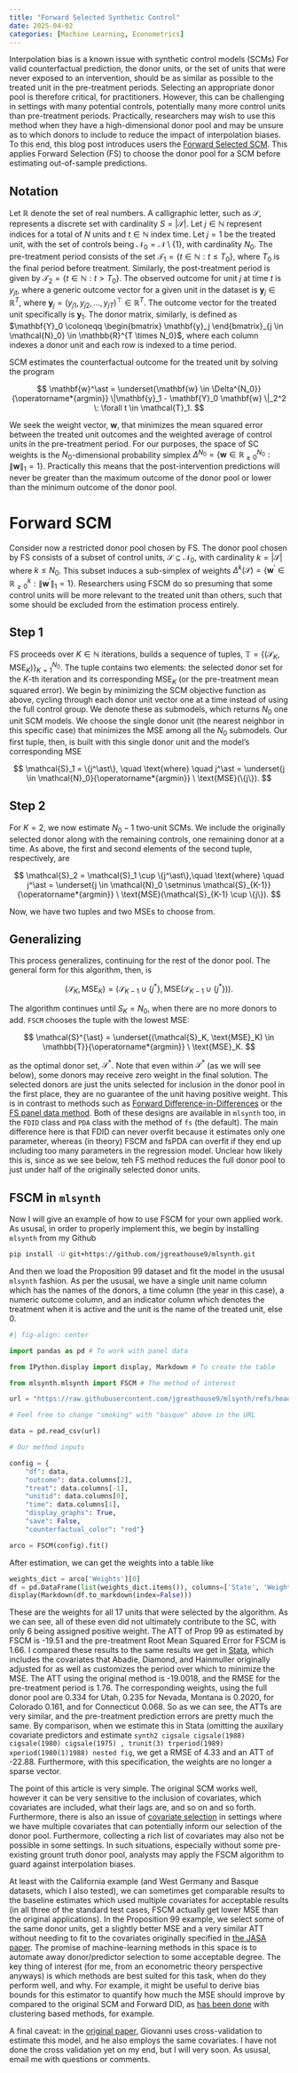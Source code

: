 ```yaml
---
title: "Forward Selected Synthetic Control"
date: 2025-04-02
categories: [Machine Learning, Econometrics]
---
```


Interpolation bias is a known issue with synthetic control models (SCMs) For valid counterfactual prediction, the donor units, or the set of units that were never exposed to an intervention, should be as similar as possible to the treated unit in the pre-treatment periods. Selecting an appropriate donor pool is therefore critical, for practitioners. However, this can be challenging in settings with many potential controls, potentially many more control units than pre-treatment periods. Practically, researchers may wish to use this method when they have a high-dimensional donor pool and may be unsure as to which donors to include to reduce the impact of interpolation biases. To this end, this blog post introduces users the [Forward Selected SCM](https://doi.org/10.1016/j.econlet.2024.111976). This applies Forward Selection (FS) to choose the donor pool for a SCM before estimating out-of-sample predictions.

## Notation

Let $\mathbb{R}$ denote the set of real numbers. A calligraphic letter, such as $\mathcal{S}$, represents a discrete set with cardinality $S = |\mathcal{S}|$. Let $j \in \mathbb{N}$ represent indices for a total of $N$ units and $t \in \mathbb{N}$ index time. Let $j = 1$ be the treated unit, with the set of controls being $\mathcal{N}_0 = \mathcal{N} \setminus \{1\}$, with cardinality $N_0$. The pre-treatment period consists of  the set  $\mathcal{T}_1 = \{ t \in \mathbb{N} : t \leq T_0 \},$ where $T_0$ is the final period before treatment. Similarly, the post-treatment period is given by  $\mathcal{T}_2 = \{ t \in \mathbb{N} : t > T_0 \}.$  The observed outcome for unit $j$ at time $t$ is $y_{jt}$, where a generic outcome vector for a given unit in the dataset is $\mathbf{y}_j \in \mathbb{R}^T$, where $\mathbf{y}_j = (y_{j1}, y_{j2}, \dots, y_{jT})^\top \in \mathbb{R}^{T}$. The outcome vector for the treated unit specifically is $\mathbf{y}_1$. The donor matrix, similarly, is defined as $\mathbf{Y}_0 \coloneqq \begin{bmatrix} \mathbf{y}_j \end{bmatrix}_{j \in \mathcal{N}_0} \in \mathbb{R}^{T \times N_0}$, where each column indexes a donor unit and each row is indexed to a time period.

SCM estimates the counterfactual outcome for the treated unit by solving the program

$$
\mathbf{w}^\ast = \underset{\mathbf{w} \in \Delta^{N_0}}{\operatorname*{argmin}} \|\mathbf{y}_1 - \mathbf{Y}_0 \mathbf{w} \|_2^2 \: \forall t \in \mathcal{T}_1.
$$

We seek the weight vector, $\mathbf{w}$, that minimizes the mean squared error between the treated unit outcomes and the weighted average of control units in the pre-treatment period. For our purposes, the space of SC weights is the $N_0$-dimensional probability simplex $\Delta^{N_0} = \left\{ \mathbf{w} \in \mathbb{R}_{\geq 0}^{N_0} : \|\mathbf{w}\|_1 = 1 \right\}.$ Practically this means that the post-intervention predictions will never be greater than the maximum outcome of the donor pool or lower than the minimum outcome of the donor pool.

# Forward SCM

Consider now a restricted donor pool chosen by FS. The donor pool chosen by FS consists of a subset of control units, $\mathcal{S} \subseteq \mathcal{N}_0$, with cardinality $k = |\mathcal{S}|$ where $k \leq N_0$. This subset induces a sub-simplex of weights $\Delta^{k}(\mathcal{S}) = \left\{ \mathbf{w}^\prime \in \mathbb{R}_{\geq 0}^{k} : \|\mathbf{w}^{\prime}\|_1 = 1 \right\}$. Researchers using FSCM do so presuming that some control units will be more relevant to the treated unit than others, such that some should be excluded from the estimation process entirely.

## Step 1

FS proceeds over $K \in \mathbb{N}$ iterations, builds a sequence of tuples, $\mathbb{T} = \{(\mathcal{S}_K, \text{MSE}_K) \}_{K=1}^{N_0}$. The tuple contains two elements: the selected donor set for the $K$-th iteration and its corresponding $\text{MSE}_K$ (or the pre-treatment mean squared error). We begin by minimizing the SCM objective function as above, cycling through each donor unit vector one at a time instead of using the full control group. We denote these as submodels, which returns $N_0$ one unit SCM models. We choose the single donor unit (the nearest neighbor in this specific case) that minimizes the MSE among all the $N_0$ submodels. Our first tuple, then, is built with this single donor unit and the model's corresponding MSE

$$
\mathcal{S}_1 = \{j^\ast\}, \quad \text{where} \quad j^\ast = \underset{j \in \mathcal{N}_0}{\operatorname*{argmin}} \ \text{MSE}(\{j\}).
$$

## Step 2

For $K=2$, we now estimate $N_0-1$ two-unit SCMs.  We include the originally selected donor along with the remaining controls, one remaining donor at a time. As above, the first and second elements of the second tuple, respectively, are

$$
 \mathcal{S}_2 = \mathcal{S}_1 \cup \{j^\ast\},\quad \text{where} \quad j^\ast = \underset{j \in \mathcal{N}_0 \setminus \mathcal{S}_{K-1}}{\operatorname*{argmin}} \ \text{MSE}(\mathcal{S}_{K-1} \cup \{j\}).
$$


Now, we have two tuples and two MSEs to choose from.

## Generalizing

This process generalizes, continuing for the rest of the donor pool. The general form for this algorithm, then, is

$$
(\mathcal{S}_K, \text{MSE}_K) = (\mathcal{S}_{K-1} \cup \{j^\ast\}, \text{MSE}(\mathcal{S}_{K-1} \cup \{j^\ast\})).
$$

The algorithm continues until $S_K=N_0$, when there are no more donors to add. ```FSCM``` chooses the tuple with the lowest $\text{MSE}$:

$$
\mathcal{S}^{\ast} = \underset{(\mathcal{S}_K, \text{MSE}_K) \in \mathbb{T}}{\operatorname*{argmin}} \ \text{MSE}_K.
$$

as the optimal donor set, $\mathcal{S}^{\ast}$. Note that even within $\mathcal{S}^{\ast}$ (as we will see below), some donors may receive zero weight in the final solution. The selected donors are just the units selected for inclusion in the donor pool in the first place, they are no guarantee of the unit having positive weight. This is in contrast to methods such as [Forward Difference-in-Differences](https://doi.org/10.1287/mksc.2022.0212) or the [FS panel data method](https://doi.org/10.1016/j.jeconom.2021.04.009). Both of these designs are available in `mlsynth` too, in the ```FDID``` class and ```PDA``` class with the method of ```fs``` (the default). The main difference here is that FDID can never overfit because it estimates only one parameter, whereas (in theory) FSCM and fsPDA can overfit if they end up including too many parameters in the regression model. Unclear how likely this is, since as we see below, teh FS method reduces the full donor pool to just under half of the originally selected donor units.

## FSCM in ```mlsynth```

Now I will give an example of how to use FSCM for your own applied work. As ususal, in order to properly implement this, we begin by installing ```mlsynth``` from my Github

```bash
pip install -U git+https://github.com/jgreathouse9/mlsynth.git
```

And then we load the Proposition 99 dataset and fit the model in the ususal ```mlsynth``` fashion. As per the ususal, we have a single unit name column which has the names of the donors, a time column (the year in this case), a numeric outcome column, and an indicator column which denotes the treatment when it is active and the unit is the name of the treated unit, else 0.

```python
#| fig-align: center

import pandas as pd # To work with panel data

from IPython.display import display, Markdown # To create the table

from mlsynth.mlsynth import FSCM # The method of interest

url = "https://raw.githubusercontent.com/jgreathouse9/mlsynth/refs/heads/main/basedata/smoking_data.csv"

# Feel free to change "smoking" with "basque" above in the URL

data = pd.read_csv(url)

# Our method inputs

config = {
    "df": data,
    "outcome": data.columns[2],
    "treat": data.columns[-1],
    "unitid": data.columns[0],
    "time": data.columns[1],
    "display_graphs": True,
    "save": False,
    "counterfactual_color": "red"}

arco = FSCM(config).fit()
```

After estimation, we can get the weights into a table like

```python
weights_dict = arco['Weights'][0]
df = pd.DataFrame(list(weights_dict.items()), columns=['State', 'Weight'])
display(Markdown(df.to_markdown(index=False)))
```
These are the weights for all 17 units that were selected by the algorithm. As we can see, all of these even did not ultimately contribute to the SC, with only 6 being assigned positive weight. The ATT of Prop 99 as estimated by FSCM is -19.51 and the pre-treatment Root Mean Squared Error for FSCM is 1.66. I compared these results to the same results we get in [Stata](https://doi.org/10.1177/1536867X2311952), which includes the covariates that Abadie, Diamond, and Hainmuller originally adjusted for as well as customizes the period over which to minimize the MSE. The ATT using the original method is -19.0018, and the RMSE for the pre-treatment period is 1.76. The corresponding weights, using the full donor pool are 0.334 for Utah, 0.235 for Nevada, Montana is 0.2020, for Colorado 0.161, and for Connecticut 0.068. So as we can see, the ATTs are very similar, and the pre-treatment prediction errors are pretty much the same. By comparison, when we estimate this in Stata (omitting the auxilary covariate predictors and estimate ```synth2 cigsale cigsale(1988) cigsale(1980) cigsale(1975) , trunit(3) trperiod(1989) xperiod(1980(1)1988) nested fig```, we get a RMSE of 4.33 and an ATT of -22.88. Furthermore, with this specification, the weights are no longer a sparse vector.

The point of this article is very simple. The original SCM works well, however it can be very sensitive to the inclusion of covariates, which covariates are included, what their lags are, and so on and so forth. Furthermore, there is also an issue of [covariate selection](
https://doi.org/10.48550/arXiv.2203.11576) in settings where we have multiple covariates that can potentially inform our selection of the donor pool. Furthermore, collecting a rich list of covariates may also not be possible in some settings. In such situations, especially without some pre-existing grount truth donor pool, analysts may apply the FSCM algorithm to guard against interpolation biases.

At least with the California example (and West Germany and Basque datasets, which I also tested), we can sometimes get comparable results to the baseline estimates which used multiple covariates for acceptable results (in all three of the standard test cases, FSCM actually get lower MSE than the original applications). In the Proposition 99 example, we select some of the same donor units, get a slightly better MSE and a very similar ATT without needing to fit to the covariates originally specified in [the JASA paper](https://doi.org/10.1198/jasa.2009.ap08746). The promise of machine-learning methods in this space is to automate away donor/predictor selection to some acceptable degree. The key thing of interest (for me, from an econometric theory perspective anyways) is which methods are best suited for this task, when do they perform well, and why. For example, it might be useful to derive bias bounds for this estimator to quantify how much the MSE should improve by compared to the original SCM and Forward DID, as [has been done](https://arxiv.org/pdf/2503.21629) with clustering based methods, for example.

A final caveat: in the [original paper](https://doi.org/10.1016/j.econlet.2024.111976), Giovanni uses cross-validation to estimate this model, and he also employs the same covariates. I have not done the cross validation yet on my end, but I will very soon. As ususal, email me with questions or comments.
